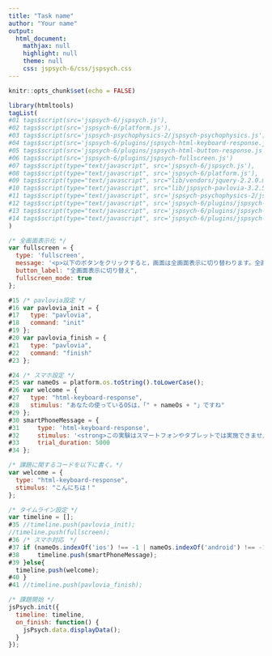 ```yaml
---
title: "Task name"
author: "Your name"
output:
  html_document:
    mathjax: null
    highlight: null
    theme: null
    css: jspsych-6/css/jspsych.css
---
```


```r
knitr::opts_chunk$set(echo = FALSE)
```

```r
library(htmltools)
tagList(
#01 tags$script(src='jspsych-6/jspsych.js'),
#02 tags$script(src='jspsych-6/platform.js'),
#03 tags$script(src='jspsych-psychophysics-2/jspsych-psychophysics.js'),
#04 tags$script(src='jspsych-6/plugins/jspsych-html-keyboard-response.js'),
#05 tags$script(src='jspsych-6/plugins/jspsych-html-button-response.js'),
#06 tags$script(src='jspsych-6/plugins/jspsych-fullscreen.js')
#07 tags$script(type="text/javascript", src='jspsych-6/jspsych.js'),
#08 tags$script(type="text/javascript", src='jspsych-6/platform.js'),
#09 tags$script(type="text/javascript", src="lib/vendors/jquery-2.2.0.min.js"),
#10 tags$script(type="text/javascript", src="lib/jspsych-pavlovia-3.2.5.js"),
#11 tags$script(type="text/javascript", src='jspsych-psychophysics-2/jspsych-psychophysics.js'),
#12 tags$script(type="text/javascript", src='jspsych-6/plugins/jspsych-html-keyboard-response.js'),
#13 tags$script(type="text/javascript", src='jspsych-6/plugins/jspsych-html-button-response.js'),
#14 tags$script(type="text/javascript", src='jspsych-6/plugins/jspsych-fullscreen.js')
)
```


```js
/* 全画面表示化 */
var fullscreen = {
  type: 'fullscreen',
  message: '<p>以下のボタンをクリックすると，画面は全画面表示に切り替わります。全画面表示を止めたい場合はEscキーを押してください。</p>',
  button_label: "全画面表示に切り替え",
  fullscreen_mode: true
};

#15 /* pavlovia設定 */
#16 var pavlovia_init = {
#17   type: "pavlovia",
#18   command: "init"
#19 };
#20 var pavlovia_finish = {
#21   type: "pavlovia",
#22   command: "finish"
#23 };

#24 /* スマホ設定 */
#25 var nameOs = platform.os.toString().toLowerCase();
#26 var welcome = {
#27   type: "html-keyboard-response",
#28   stimulus: "あなたの使っているOSは，「" + nameOs + "」ですね"
#29 };
#30 smartPhoneMessage = {
#31     type: 'html-keyboard-response',
#32     stimulus: '<strong>この実験はスマートフォンやタブレットでは実施できません。大変申し訳ございませんが，パソコンを使って実施をしてください。</strong>',
#33     trial_duration: 5000
#34 };

/* 課題に関するコードを以下に書く。*/
var welcome = {
  type: "html-keyboard-response",
  stimulus: "こんにちは！"
};

/* タイムライン設定 */
var timeline = [];
#35 //timeline.push(pavlovia_init);
//timeline.push(fullscreen);
#36 /* スマホ対応　*/
#37 if (nameOs.indexOf('ios') !== -1 | nameOs.indexOf('android') !== -1 ){
#38 	timeline.push(smartPhoneMessage);
#39 }else{
  timeline.push(welcome);
#40 }
#41 //timeline.push(pavlovia_finish);

/* 課題開始 */
jsPsych.init({
  timeline: timeline,
  on_finish: function() {
    jsPsych.data.displayData();
  }
});
```







